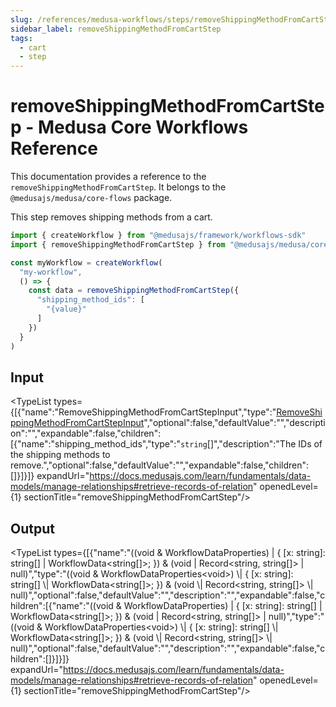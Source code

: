 ```yaml
---
slug: /references/medusa-workflows/steps/removeShippingMethodFromCartStep
sidebar_label: removeShippingMethodFromCartStep
tags:
  - cart
  - step
---
```



# removeShippingMethodFromCartStep - Medusa Core Workflows Reference

This documentation provides a reference to the `removeShippingMethodFromCartStep`. It belongs to the `@medusajs/medusa/core-flows` package.

This step removes shipping methods from a cart.

```ts title="src/workflows/my-workflow.ts"
import { createWorkflow } from "@medusajs/framework/workflows-sdk"
import { removeShippingMethodFromCartStep } from "@medusajs/medusa/core-flows"

const myWorkflow = createWorkflow(
  "my-workflow",
  () => {
    const data = removeShippingMethodFromCartStep({
      "shipping_method_ids": [
        "{value}"
      ]
    })
  }
)
```
  

## Input

<TypeList types={[{"name":"RemoveShippingMethodFromCartStepInput","type":"[RemoveShippingMethodFromCartStepInput](../../../../interfaces/core_flows.RemoveShippingMethodFromCartStepInput/page.mdx)","optional":false,"defaultValue":"","description":"","expandable":false,"children":[{"name":"shipping_method_ids","type":"`string`[]","description":"The IDs of the shipping methods to remove.","optional":false,"defaultValue":"","expandable":false,"children":[]}]}]} expandUrl="https://docs.medusajs.com/learn/fundamentals/data-models/manage-relationships#retrieve-records-of-relation" openedLevel={1} sectionTitle="removeShippingMethodFromCartStep"/>

## Output

<TypeList types={[{"name":"((void & WorkflowDataProperties<void>) | { [x: string]: string[] | WorkflowData<string[]>; }) & (void | Record<string, string[]> | null)","type":"((void & WorkflowDataProperties&#60;void&#62;) \\| &#123; [x: string]: string[] \\| WorkflowData&#60;string[]&#62;; &#125;) & (void \\| Record&#60;string, string[]&#62; \\| null)","optional":false,"defaultValue":"","description":"","expandable":false,"children":[{"name":"((void & WorkflowDataProperties<void>) | { [x: string]: string[] | WorkflowData<string[]>; }) & (void | Record<string, string[]> | null)","type":"((void & WorkflowDataProperties&#60;void&#62;) \\| &#123; [x: string]: string[] \\| WorkflowData&#60;string[]&#62;; &#125;) & (void \\| Record&#60;string, string[]&#62; \\| null)","optional":false,"defaultValue":"","description":"","expandable":false,"children":[]}]}]} expandUrl="https://docs.medusajs.com/learn/fundamentals/data-models/manage-relationships#retrieve-records-of-relation" openedLevel={1} sectionTitle="removeShippingMethodFromCartStep"/>
